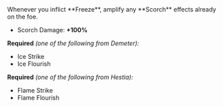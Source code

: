 
<Boon>
Whenever you inflict **Freeze**, amplify any **Scorch** effects already on the foe.

- Scorch Damage: **+100%**

</Boon>

**Required** _(one of the following from Demeter):_

- Ice Strike
- Ice Flourish

**Required** _(one of the following from Hestia):_

- Flame Strike
- Flame Flourish
